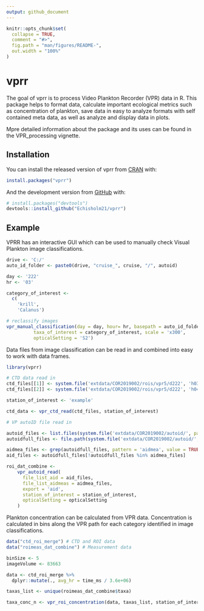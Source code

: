 ```yaml
---
output: github_document
---
```


<!-- README.md is generated from README.Rmd. Please edit that file -->

```r
knitr::opts_chunk$set(
  collapse = TRUE,
  comment = "#>",
  fig.path = "man/figures/README-",
  out.width = "100%"
)
```

# vprr

<!-- badges: start -->
<!-- badges: end -->

The goal of vprr is to process Video Plankton Recorder (VPR) data in R. This package helps to format data, calculate important ecological metrics such as concentration of plankton, save data in easy to analyze formats with self contained meta data, as well as analyze and display data in plots. 

Mpre detailed information about the package and its uses can be found in the VPR_processing vignette. 


## Installation

You can install the released version of vprr from [CRAN](https://CRAN.R-project.org) with:

``` r
install.packages("vprr")
```

And the development version from [GitHub](https://github.com/) with:

``` r
# install.packages("devtools")
devtools::install_github("Echisholm21/vprr")
```
## Example

VPRR has an interactive GUI which can be used to manually check Visual Plankton image classifications. 

```r
drive <- 'C:/'
auto_id_folder <- paste0(drive, "cruise_", cruise, "/", autoid)

day <- '222' 
hr <- '03'

category_of_interest <-
  c(
    'krill',
    'Calanus')

# reclassify images
vpr_manual_classification(day = day, hour= hr, basepath = auto_id_folder,gr = FALSE, 
          taxa_of_interest = category_of_interest, scale = 'x300',
          opticalSetting = 'S2')

```




Data files from image classification can be read in and combined into easy to work with data frames.

```r
library(vprr)

# CTD data read in 
ctd_files[[1]] <- system.file('extdata/COR2019002/rois/vpr5/d222', 'h03ctd.dat', package = 'vprr', mustWork = TRUE)
ctd_files[[2]] <- system.file('extdata/COR2019002/rois/vpr5/d222', 'h04ctd.dat', package = 'vprr', mustWork = TRUE)

station_of_interest <- 'example'

ctd_data <- vpr_ctd_read(ctd_files, station_of_interest)

# VP autoID file read in 

autoid_files <- list.files(system.file('extdata/COR2019002/autoid/', package = 'vprr'), recursive = TRUE)
autoidfull_files <- file.path(system.file('extdata/COR2019002/autoid/', package = 'vprr'), autoid_files)

aidmea_files <- grep(autoidfull_files, pattern = 'aidmea', value = TRUE)
aid_files <- autoidfull_files[!autoidfull_files %in% aidmea_files]

roi_dat_combine <-
    vpr_autoid_read(
      file_list_aid = aid_files,
      file_list_aidmeas = aidmea_files,
      export = 'aid',
      station_of_interest = station_of_interest,
      opticalSetting = opticalSetting
    )
```

Plankton concentration can be calculated from VPR data. Concentration is calculated in bins along the VPR path for each category identified in image classifications.

```r

data("ctd_roi_merge") # CTD and ROI data
data("roimeas_dat_combine") # Measurement data

binSize <- 5
imageVolume <- 83663

data <- ctd_roi_merge %>%
  dplyr::mutate(., avg_hr = time_ms / 3.6e+06)

taxas_list <- unique(roimeas_dat_combine$taxa)

taxa_conc_n <- vpr_roi_concentration(data, taxas_list, station_of_interest, binSize, imageVolume)

```


